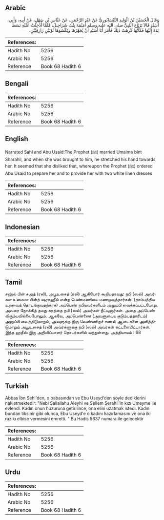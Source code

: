 ## Arabic


<div dir="rtl" lang="ar" style={{fontSize:'larger',backgroundColor:'#f8f9fa',padding:20}}>
وَقَالَ الْحُسَيْنُ بْنُ الْوَلِيدِ النَّيْسَابُورِيُّ عَنْ عَبْدِ الرَّحْمَنِ، عَنْ عَبَّاسِ بْنِ سَهْلٍ، عَنْ أَبِيهِ، وَأَبِي، أُسَيْدٍ قَالاَ تَزَوَّجَ النَّبِيُّ صلى الله عليه وسلم أُمَيْمَةَ بِنْتَ شَرَاحِيلَ، فَلَمَّا أُدْخِلَتْ عَلَيْهِ بَسَطَ يَدَهُ إِلَيْهَا فَكَأَنَّهَا كَرِهَتْ ذَلِكَ فَأَمَرَ أَبَا أُسَيْدٍ أَنْ يُجَهِّزَهَا وَيَكْسُوَهَا ثَوْبَيْنِ رَازِقِيَّيْنِ‏.‏
</div>
<div style={{backgroundColor:'#f8f9fa',padding:20, marginBottom: 10}}><table> <thead> <tr> <th>References:</th> <th></th> </tr> </thead> <tbody><tr><td>Hadith No</td><td>5256</td></tr><tr><td>Arabic No</td><td>5256</td></tr><tr><td>Reference</td><td>Book 68 Hadith 6</td></tr></tbody></table></div>

## Bengali


<div dir="ltr" lang="bn" style={{fontSize:'larger',backgroundColor:'#f8f9fa',padding:20}}>

</div>
<div style={{backgroundColor:'#f8f9fa',padding:20, marginBottom: 10}}><table> <thead> <tr> <th>References:</th> <th></th> </tr> </thead> <tbody><tr><td>Hadith No</td><td>5256</td></tr><tr><td>Arabic No</td><td>5256</td></tr><tr><td>Reference</td><td>Book 68 Hadith 6</td></tr></tbody></table></div>

## English


<div dir="ltr" lang="en" style={{fontSize:'larger',backgroundColor:'#f8f9fa',padding:20}}>
Narrated Sahl and Abu Usaid:The Prophet (ﷺ) married Umaima bint Sharahil, and when she was brought to him, he stretched his hand towards her. It seemed that she disliked that, whereupon the Prophet (ﷺ) ordered Abu Usaid to prepare her and to provide her with two white linen dresses
</div>
<div style={{backgroundColor:'#f8f9fa',padding:20, marginBottom: 10}}><table> <thead> <tr> <th>References:</th> <th></th> </tr> </thead> <tbody><tr><td>Hadith No</td><td>5256</td></tr><tr><td>Arabic No</td><td>5256</td></tr><tr><td>Reference</td><td>Book 68 Hadith 6</td></tr></tbody></table></div>

## Indonesian


<div dir="ltr" lang="id" style={{fontSize:'larger',backgroundColor:'#f8f9fa',padding:20}}>

</div>
<div style={{backgroundColor:'#f8f9fa',padding:20, marginBottom: 10}}><table> <thead> <tr> <th>References:</th> <th></th> </tr> </thead> <tbody><tr><td>Hadith No</td><td>5256</td></tr><tr><td>Arabic No</td><td>5256</td></tr><tr><td>Reference</td><td>Book 68 Hadith 6</td></tr></tbody></table></div>

## Tamil


<div dir="ltr" lang="ta" style={{fontSize:'larger',backgroundColor:'#f8f9fa',padding:20}}>
சஹ்ல் பின் சஅத் (ரலி), அபூஉசைத் (ரலி) ஆகியோர் கூறியதாவது: நபி (ஸல்) அவர்கள் உமைமா பின்த் ஷராஹீல் என்ற பெண்மணியை மணமுடித்தார்கள். (தாம்பத்திய உறவைத் தொடங்குவதற்காக) அப்பெண் நபியவர்களிடம் அனுப்பி வைக்கப்பட்டபோது, அவரை நோக்கித் தமது கரத்தை நபி (ஸல்) அவர்கள் நீட்டினார்கள். அதை அப்பெண் விரும்பவில்லைபோலும். ஆகவே, அப்பெண்ணை (அவளுடைய குடும்பத்தாரிடம்) அனுப்பி வைத்திடுமாறும், அவளுக்கு இரு வெண்ணிறச் சணல் ஆடைகளை அளித்திடுமாறும் அபூஉசைத் (ரலி) அவர்களுக்கு நபி (ஸல்) அவர்கள் கட்டளையிட்டார்கள். இந்த ஹதீஸ் இரு அறிவிப்பாளர் தொடர்களில் வந்துள்ளது. அத்தியாயம் : 68
</div>
<div style={{backgroundColor:'#f8f9fa',padding:20, marginBottom: 10}}><table> <thead> <tr> <th>References:</th> <th></th> </tr> </thead> <tbody><tr><td>Hadith No</td><td>5256</td></tr><tr><td>Arabic No</td><td>5256</td></tr><tr><td>Reference</td><td>Book 68 Hadith 6</td></tr></tbody></table></div>

## Turkish


<div dir="ltr" lang="tr" style={{fontSize:'larger',backgroundColor:'#f8f9fa',padding:20}}>
Abbas İbn Sehl'den, o babasından ve Ebu Useyd'den şöyle dediklerini nakletmektedir: "Nebi Sallallahu Aleyhi ve Sellem Şerahil'in kızı Umeyme ile evlendi. Kadın onun huzuruna getirilince, ona elini uzatmak istedi. Kadın bundan tiksinir gibi olunca, Ebu Useyd'e o kadını hazırlamasını ve ona iki razıkı elbise vermesini emretti. " Bu Hadis 5637 numara ile gelecektir
</div>
<div style={{backgroundColor:'#f8f9fa',padding:20, marginBottom: 10}}><table> <thead> <tr> <th>References:</th> <th></th> </tr> </thead> <tbody><tr><td>Hadith No</td><td>5256</td></tr><tr><td>Arabic No</td><td>5256</td></tr><tr><td>Reference</td><td>Book 68 Hadith 6</td></tr></tbody></table></div>

## Urdu


<div dir="rtl" lang="ur" style={{fontSize:'larger',backgroundColor:'#f8f9fa',padding:20}}>

</div>
<div style={{backgroundColor:'#f8f9fa',padding:20, marginBottom: 10}}><table> <thead> <tr> <th>References:</th> <th></th> </tr> </thead> <tbody><tr><td>Hadith No</td><td>5256</td></tr><tr><td>Arabic No</td><td>5256</td></tr><tr><td>Reference</td><td>Book 68 Hadith 6</td></tr></tbody></table></div>